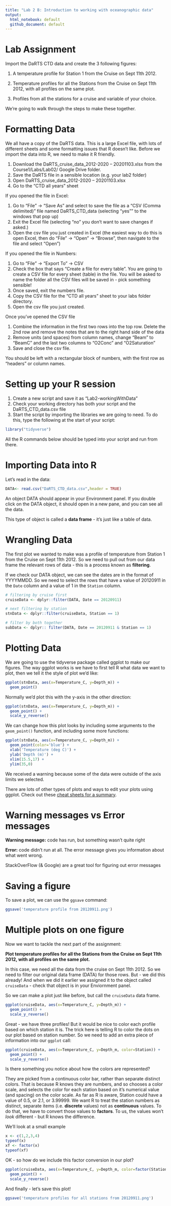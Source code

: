 ```yaml
---
title: "Lab 2 B: Introduction to working with oceanographic data"
output: 
  html_notebook: default
  github_document: default
---
```


# Lab Assignment

Import the DaRTS CTD data and create the 3 following figures:

1) A temperature profile for Station 1 from the Cruise on Sept 11th 2012.

2) Temperature profiles for all the Stations from the Cruise on Sept 11th 2012, with all profiles on the same plot.

3) Profiles from all the stations for a cruise and variable of your choice.

We're going to walk through the steps to make these together.

# Formatting Data

We all have a copy of the DaRTS data. This is a large Excel file, with lots of different sheets and some formatting issues that R doesn't like. Before we import the data into R, we need to make it R friendly.

1. Download the DaRTS_cruise_data_2012-2020 – 20201103.xlsx from the Course1/Labs/Lab02/ Google Drive folder.
2. Save the DaRTS file in a sensible location (e.g. your lab2 folder)
2. Open DaRTS_cruise_data_2012-2020 – 20201103.xlsx
2. Go to the "CTD all years" sheet

If you opened the file in Excel:

1. Go to "File" -> "Save As" and select to save the file as a "CSV (Comma delimited)" file named DaRTS_CTD_data (selecting "yes"" to the windows that pop up)
2. Exit the Excel file (selecting "no" you don't want to save changes if asked.) 
3. Open the csv file you just created in Excel (the easiest way to do this is open Excel, then do "File" -> "Open" -> "Browse", then navigate to the file and select "Open")

If you opened the file in Numbers:

1. Go to "File" -> "Export To" -> CSV
2. Check the box that says "Create a file for every table". You are going to create a CSV file for every sheet (table) in the file. You will be asked to name the folder all the CSV files will be saved in - pick something sensible!
3. Once saved, exit the numbers file.
3. Copy the CSV file for the "CTD all years" sheet to your labs folder directory.
5. Open the csv file you just created.

Once you've opened the CSV file

1. Combine the information in the first two rows into the top row. Delete the 2nd row and remove the notes that are to the right hand side of the data
6. Remove units (and spaces) from column names, change "Beam" to "BeamC" and the last two columns to "O2Conc" and "O2Saturation"
7. Save and close the csv file.

You should be left with a rectangular block of numbers, with the first row as "headers" or column names.

# Setting up your R session

1. Create a new script and save it as "Lab2-workingWithData"
2. Check your working directory has both your script and the DaRTS_CTD_data.csv file
3. Start the script by importing the libraries we are going to need. To do this, type the following at the start of your script:

```r
library("tidyverse")
```

All the R commands below should be typed into your script and run from there.

# Importing Data into R

Let's read in the data:

```r
DATA<- read.csv("DaRTS_CTD_data.csv",header = TRUE)
```

An object DATA should appear in your Environment panel. If you double click on the DATA object, it should open in a new pane, and you can see all the data.

This type of object is called a **data frame** - it's just like a table of data.

# Wrangling Data

The first plot we wanted to make was a profile of temperature from Station 1 from the Cruise on Sept 11th 2012. So we need to pull out from our data frame the relevant rows of data - this is a process known as **filtering**. 

If we check our DATA object, we can see the dates are in the format of YYYYMMDD. So we need to select the rows that have a value of 20120911 in the `Date` column and a value of 1 in the `Station` column.

```r
# filtering by cruise first
cruiseData <- dplyr::filter(DATA, Date == 20120911)

# next filtering by station
stnData <- dplyr::filter(cruiseData, Station == 1)

# filter by both together
subData <- dplyr:: filter(DATA, Date == 20120911 & Station == 1)
```

# Plotting Data

We are going to use the tidyverse package called ggplot to make our figures. The way ggplot works is we have to first tell R what data we want to plot, then we tell it the style of plot we'd like:

```r
ggplot(stnData, aes(x=Temperature_C, y=Depth_m)) +
  geom_point()
```
Normally we'd plot this with the y-axis in the other direction:

```r
ggplot(stnData, aes(x=Temperature_C, y=Depth_m)) +
  geom_point() +
  scale_y_reverse()
```

We can change how this plot looks by including some arguments to the `geom_point()` function, and including some more functions:

```r
ggplot(stnData, aes(x=Temperature_C, y=Depth_m)) + 
  geom_point(color='blue') + 
  xlab('Temperature (deg C)') +
  ylab('Depth (m)') + 
  xlim(15.5,17) + 
  ylim(35,0)
```

We received a warning because some of the data were outside of the axis limits we selected.

There are lots of other types of plots and ways to edit your plots using ggplot. Check out these [cheat sheets for a summary](https://github.com/rstudio/cheatsheets/blob/master/data-visualization-2.1.pdf).

# Warning messages vs Error messages

**Warning message:** code has run, but something wasn’t quite right

**Error:** code didn’t run at all. The error message gives you information about what went wrong.

StackOverFlow (& Google) are a great tool for figuring out error messages

# Saving a figure

To save a plot, we can use the `ggsave` command:

```r
ggsave('temperature profile from 20120911.png')
```
# Multiple plots on one figure

Now we want to tackle the next part of the assignment:

**Plot temperature profiles for all the Stations from the Cruise on Sept 11th 2012, with all profiles on the same plot.**

In this case, we need all the data from the cruise on Sept 11th 2012. So we need to filter our original data frame (DATA) for those rows. But - we did this already! And when we did it earlier we assigned it to the object called `cruiseData` - check that object is in your Enviornment panel.

So we can make a plot just like before, but call the `cruiseData` data frame.

```r
ggplot(cruiseData, aes(x=Temperature_C, y=Depth_m)) +
  geom_point() +
  scale_y_reverse()
```
Great - we have three profiles! But it would be nice to color each profile based on which station it is. The trick here is telling R to color the dots on our plot based on station number. So we need to add an extra piece of information into our `ggplot` call:

```r
ggplot(cruiseData, aes(x=Temperature_C, y=Depth_m, color=Station)) +
  geom_point() +
  scale_y_reverse()
```
Is there something you notice about how the colors are represented? 

They are picked from a continuous color bar, rather than separate distinct colors. That is because R knows they are numbers, and so chooses a color scale, and selects the color for each station based on it's numerical value (and spacing) on the color scale. As far as R is aware, Station could have a value of 0.5, or 2.1, or 3.99999. We want R to treat the station numbers as distinct, separate items (i.e. **discrete** values) not as **continuous** values. To do that, we have to convert those values to **factors**. To us, the values won't *look* different - but R knows the difference.

We'll look at a small example

```r
x <- c(1,2,3,4)
typeof(x)
xf <- factor(x)
typeof(xf)
```

OK - so how do we include this factor conversion in our plot?

```r
ggplot(cruiseData, aes(x=Temperature_C, y=Depth_m, color=factor(Station))) +
  geom_point() +
  scale_y_reverse()
```
And finally - let's save this plot!

```r
ggsave('temperature profiles for all stations from 20120911.png')
```

